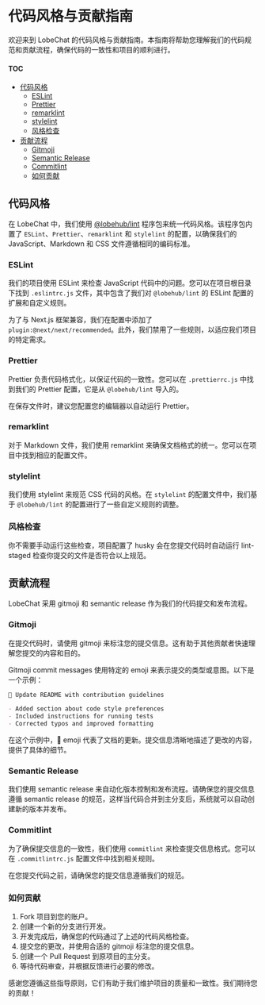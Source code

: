 # 代码风格与贡献指南

欢迎来到 LobeChat 的代码风格与贡献指南。本指南将帮助您理解我们的代码规范和贡献流程，确保代码的一致性和项目的顺利进行。

#### TOC

- [代码风格](#代码风格)
  - [ESLint](#eslint)
  - [Prettier](#prettier)
  - [remarklint](#remarklint)
  - [stylelint](#stylelint)
  - [风格检查](#风格检查)
- [贡献流程](#贡献流程)
  - [Gitmoji](#gitmoji)
  - [Semantic Release](#semantic-release)
  - [Commitlint](#commitlint)
  - [如何贡献](#如何贡献)

## 代码风格

在 LobeChat 中，我们使用 [@lobehub/lint](https://github.com/lobehub/lobe-lint) 程序包来统一代码风格。该程序包内置了 `ESLint`、`Prettier`、`remarklint` 和 `stylelint` 的配置，以确保我们的 JavaScript、Markdown 和 CSS 文件遵循相同的编码标准。

### ESLint

我们的项目使用 ESLint 来检查 JavaScript 代码中的问题。您可以在项目根目录下找到 `.eslintrc.js` 文件，其中包含了我们对 `@lobehub/lint` 的 ESLint 配置的扩展和自定义规则。

为了与 Next.js 框架兼容，我们在配置中添加了 `plugin:@next/next/recommended`。此外，我们禁用了一些规则，以适应我们项目的特定需求。

### Prettier

Prettier 负责代码格式化，以保证代码的一致性。您可以在 `.prettierrc.js` 中找到我们的 Prettier 配置，它是从 `@lobehub/lint` 导入的。

在保存文件时，建议您配置您的编辑器以自动运行 Prettier。

### remarklint

对于 Markdown 文件，我们使用 remarklint 来确保文档格式的统一。您可以在项目中找到相应的配置文件。

### stylelint

我们使用 stylelint 来规范 CSS 代码的风格。在 `stylelint` 的配置文件中，我们基于 `@lobehub/lint` 的配置进行了一些自定义规则的调整。

### 风格检查

你不需要手动运行这些检查，项目配置了 husky 会在您提交代码时自动运行 lint-staged 检查你提交的文件是否符合以上规范。

## 贡献流程

LobeChat 采用 gitmoji 和 semantic release 作为我们的代码提交和发布流程。

### Gitmoji

在提交代码时，请使用 gitmoji 来标注您的提交信息。这有助于其他贡献者快速理解您提交的内容和目的。

Gitmoji commit messages 使用特定的 emoji 来表示提交的类型或意图。以下是一个示例：

```markdown
📝 Update README with contribution guidelines

- Added section about code style preferences
- Included instructions for running tests
- Corrected typos and improved formatting
```

在这个示例中，📝 emoji 代表了文档的更新。提交信息清晰地描述了更改的内容，提供了具体的细节。

### Semantic Release

我们使用 semantic release 来自动化版本控制和发布流程。请确保您的提交信息遵循 semantic release 的规范，这样当代码合并到主分支后，系统就可以自动创建新的版本并发布。

### Commitlint

为了确保提交信息的一致性，我们使用 `commitlint` 来检查提交信息格式。您可以在 `.commitlintrc.js` 配置文件中找到相关规则。

在您提交代码之前，请确保您的提交信息遵循我们的规范。

### 如何贡献

1. Fork 项目到您的账户。
2. 创建一个新的分支进行开发。
3. 开发完成后，确保您的代码通过了上述的代码风格检查。
4. 提交您的更改，并使用合适的 gitmoji 标注您的提交信息。
5. 创建一个 Pull Request 到原项目的主分支。
6. 等待代码审查，并根据反馈进行必要的修改。

感谢您遵循这些指导原则，它们有助于我们维护项目的质量和一致性。我们期待您的贡献！

